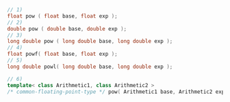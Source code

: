 ```cpp
// 1)
float pow ( float base, float exp );
// 2)
double pow ( double base, double exp );
// 3)
long double pow ( long double base, long double exp );
// 4)
float powf( float base, float exp );
// 5)
long double powl( long double base, long double exp );
```
```cpp title="Additional Overloads"
// 6)
template< class Arithmetic1, class Arithmetic2 >
/* common-floating-point-type */ pow( Arithmetic1 base, Arithmetic2 exp );
```